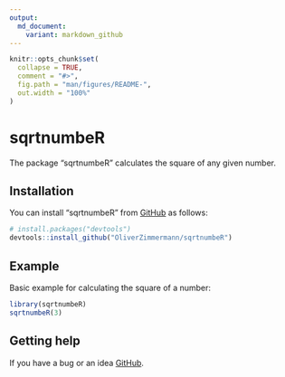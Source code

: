 ---
output:
  md_document:
    variant: markdown_github
---
```{r setup, include = FALSE}
knitr::opts_chunk$set(
  collapse = TRUE,
  comment = "#>",
  fig.path = "man/figures/README-",
  out.width = "100%"
)
```
# sqrtnumbeR
The package "sqrtnumbeR" calculates the square of any given number.

## Installation
You can install "sqrtnumbeR" from [GitHub](https://github.com/OliverZimmermann/sqrtnumbeR) as follows:
``` {r, eval = FALSE}
# install.packages("devtools")
devtools::install_github("OliverZimmermann/sqrtnumbeR")
```
## Example
Basic example for calculating the square of a number:
```{r example}
library(sqrtnumbeR)
sqrtnumbeR(3)
```
## Getting help
If you have a bug or an idea [GitHub](https://github.com/OliverZimmermann/sqrtnumbeR/issues).
